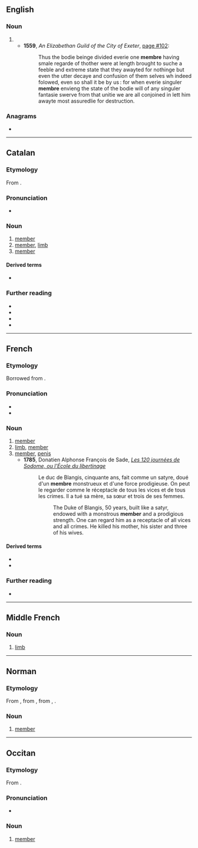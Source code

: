 {{also|membré}}
==English==

===Noun===
{{en-noun}}

# {{obsolete form of|en|member}}
#* '''1559''', ''An Elizabethan Guild of the City of Exeter'', [http://books.google.com/books?id=z5m7AAAAIAAJ&hl=en&pg=PA102 page #102]:
#*: Thus the bodie beinge divided everie one '''membre''' having smale regarde of thother were at length brought to suche a feeble and extreme state that they awayted for nothinge but even the utter decaye and confusion of them selves wh indeed folowed, even so shall it be by us : for when everie singuler '''membre''' envieng the state of the bodie will of any singuler fantasie swerve from that unitie we are all conjoined in lett him awayte most assuredlie for destruction.

===Anagrams===
* {{anagrams|en|a=beemmr|'member|member}}

----

==Catalan==

===Etymology===
From {{der|ca|la|membrum}}.

===Pronunciation===
* {{ca-IPA|é}}

===Noun===
{{ca-noun|m}}

# [[member]] {{gloss|one who belongs to a group}}
# [[member]], [[limb]]
# [[member]] {{gloss|penis}}

====Derived terms====
* {{l|ca|membre viril}}

===Further reading===
* {{R:IEC2}}
* {{R:GDLC}}
* {{R:DNV}}
* {{R:DCVB}}

----

==French==

===Etymology===
Borrowed from {{bor|fr|la|membrum}}.

===Pronunciation===
* {{fr-IPA}}
* {{audio|fr|Fr-membre.ogg|audio}}

===Noun===
{{fr-noun|m}}

# [[member]] {{gloss|of a group or organization}}
# [[limb]], [[member]]
# [[member]], [[penis]]
#* '''1785''', Donatien Alphonse François de Sade, ''[[s:fr:Les Cent Vingt Journées de Sodome - III|Les 120 journées de Sodome, ou l'École du libertinage]]''
#*: Le duc de Blangis, cinquante ans, fait comme un satyre, doué d'un '''membre''' monstrueux et d'une force prodigieuse. On peut le regarder comme le réceptacle de tous les vices et de tous les crimes. Il a tué sa mère, sa sœur et trois de ses femmes.
#*:: The Duke of Blangis, 50 years, built like a satyr, endowed with a monstrous '''member''' and a prodigious strength. One can regard him as a receptacle of all vices and all crimes. He killed his mother, his sister and three of his wives.

====Derived terms====
* {{l|fr|classe membre}}
* {{l|fr|membre viril}}

===Further reading===
* {{R:TLFi}}

----

==Middle French==

===Noun===
{{frm-noun|m}}

# [[limb]] {{qualifier|arm or leg}}

----

==Norman==

===Etymology===
From {{etyl|fro|nrf}} {{m|fro|membre}}, from {{etyl|la|nrf}} {{m|la|membrum||limb, body part}}, from {{etyl|ine-pro|nrf}} {{m|ine-pro|*memso-}}, {{m|ine-pro|*mems-ro||flesh}}.

===Noun===
{{nrf-noun|m}}

# {{lb|nrf|Jersey}} [[member]]

----

==Occitan==

===Etymology===
From {{der|oc|la|membrum}}.

===Pronunciation===
* {{audio|oc|LL-Q14185 (oci)-Davidgrosclaude-membre.wav|Audio}}

===Noun===
{{oc-noun|m}}

# [[member]] {{gloss|one who officially belongs to a group}}